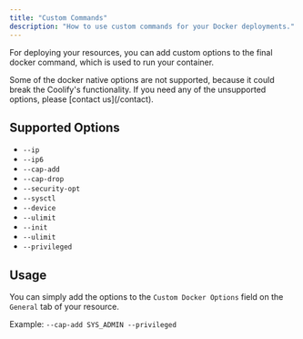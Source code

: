 ```yaml
---
title: "Custom Commands"
description: "How to use custom commands for your Docker deployments."
---
```


For deploying your resources, you can add custom options to the final docker command, which is used to run your container.

<Warning>
Some of the docker native options are not supported, because it could break the Coolify's functionality. If you need any of the unsupported options, please [contact us](/contact).
</Warning>

## Supported Options
- `--ip`
- `--ip6`
- `--cap-add`
- `--cap-drop`
- `--security-opt`
- `--sysctl`
- `--device`
- `--ulimit`
- `--init`
- `--ulimit`
- `--privileged`

## Usage

You can simply add the options to the `Custom Docker Options` field on the `General` tab of your resource.

Example: `--cap-add SYS_ADMIN --privileged`